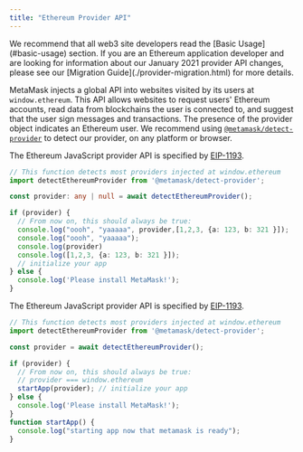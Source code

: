 ```yaml
---
title: "Ethereum Provider API"
---
```


<Tip title="Recommended Reading">
We recommend that all web3 site developers read the [Basic Usage](#basic-usage) section.
</Tip>

<Tip title="Recent Breaking Provider Changes">
If you are an Ethereum application developer and are looking for information about our January 2021 provider API changes,
please see our [Migration Guide](./provider-migration.html) for more details.
</Tip>

MetaMask injects a global API into websites visited by its users at `window.ethereum`.
This API allows websites to request users' Ethereum accounts, read data from blockchains the user is connected to, and suggest that the user sign messages and transactions.
The presence of the provider object indicates an Ethereum user.
We recommend using [`@metamask/detect-provider`](https://npmjs.com/package/@metamask/detect-provider) to detect our provider, on any platform or browser.

The Ethereum JavaScript provider API is specified by [EIP-1193](https://eips.ethereum.org/EIPS/eip-1193).

```typescript
// This function detects most providers injected at window.ethereum
import detectEthereumProvider from '@metamask/detect-provider';

const provider: any | null = await detectEthereumProvider();

if (provider) {
  // From now on, this should always be true:
  console.log("oooh", "yaaaaa", provider,[1,2,3, {a: 123, b: 321 }]);
  console.log("oooh", "yaaaaa");
  console.log(provider)
  console.log([1,2,3, {a: 123, b: 321 }]);
  // initialize your app
} else {
  console.log('Please install MetaMask!');
}
```

The Ethereum JavaScript provider API is specified by [EIP-1193](https://eips.ethereum.org/EIPS/eip-1193).

```javascript
// This function detects most providers injected at window.ethereum
import detectEthereumProvider from '@metamask/detect-provider';

const provider = await detectEthereumProvider();

if (provider) {
  // From now on, this should always be true:
  // provider === window.ethereum
  startApp(provider); // initialize your app
} else {
  console.log('Please install MetaMask!');
}
function startApp() {
  console.log("starting app now that metamask is ready");
}
```
